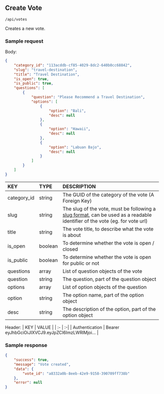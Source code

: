 ## Create Vote


<Badge txt="POST" color="blue" /> `/api/votes`

Creates a new vote.


### Sample request
Body:
```json copy
{
    "category_id": "113acddb-cf85-4029-8dc2-640b0cc68842",
    "slug": "travel-destination",
    "title": "Travel Destination",
    "is_open": true,
    "is_public": true,
    "questions": [
        {
            "question": "Please Recommend a Travel Destination",
            "options": [
                {
                    "option": "Bali",
                    "desc": null
                },
                {
                    "option": "Hawaii",
                    "desc": null
                },
                {
                    "option": "Labuan Bajo",
                    "desc": null
                }
            ]
        }
    ]
}
```
| KEY | TYPE | DESCRIPTION |
| :------  | :----- | :----- |
| category_id | string | The GUID of the category of the vote (A Foreign Key) |
| slug | string | The slug of the vote, must be following a [slug format](https://www.semrush.com/blog/what-is-a-url-slug/?kw=&cmp=AA_SRCH_DSA_Blog_EN&label=dsa_pagefeed&Network=g&Device=c&utm_content=622459220337&kwid=dsa-1753200729493&cmpid=18361936995&agpid=141795418055&BU=Core&extid=60162920787&adpos=&gclid=Cj0KCQjwk7ugBhDIARIsAGuvgPaDp15MacmDoaOZurD0nK_7ZVuvh2pLUJp4lYHDYlQDfhtw8VjFlFYaAju4EALw_wcB), can be used as a readable identifier of the vote (eg. for vote url) |
| title | string | The vote title, to describe what the vote is about |
| is_open | boolean | To determine whether the vote is open / closed |
| is_public | boolean | To determine whether the vote is open for public or not|
| questions | array | List of question objects of the vote |
| question | string | The question, part of the question object |
| options | array | List of option objects of the question |
| option | string | The option name, part of the option object |
| desc | string | The description of the option, part of the option object |

Header:
| KEY | VALUE |
| :- | :-|
| Authentication | Bearer eyJhbGciOiJIXVCJ9.eyJpZCI6ImzLWRlMjoi... |

### Sample response
```json copy
{
    "success": true,
    "message": "Vote created",
    "data": {
        "vote_id": "a8332a0b-8eeb-42e9-9158-390709ff738b"
    },
    "error": null
}
```